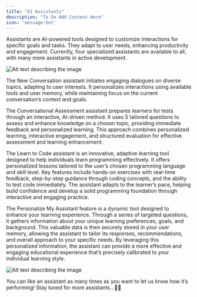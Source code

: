 ```yaml
---
title: "AI Assistants"
description: "To Do Add Content Here"
icon: 'message-bot'
---
```



Assistants are AI-powered tools designed to customize interactions for specific goals and tasks. They adapt to user needs, enhancing productivity and engagement. Currently, four specialized assistants are available to all, with many more assistants in active development.

![Alt text describing the image](https://placeholdit.com/1000x600/fcefff/c0a1e6)

The New Conversation assistant initiates engaging dialogues on diverse topics, adapting to user interests. It personalizes interactions using available tools and user memory, while maintaining focus on the current conversation’s context and goals.

The Conversational Assessment assistant prepares learners for tests through an interactive, AI-driven method. It uses 5 tailored questions to assess and enhance knowledge on a chosen topic, providing immediate feedback and personalized learning. This approach combines personalized learning, interactive engagement, and structured evaluation for effective assessment and learning enhancement.

The Learn to Code assistant is an innovative, adaptive learning tool designed to help individuals learn programming effectively. It offers personalized lessons tailored to the user’s chosen programming language and skill level. Key features include hands-on exercises with real-time feedback, step-by-step guidance through coding concepts, and the ability to test code immediately. The assistant adapts to the learner’s pace, helping build confidence and develop a solid programming foundation through interactive and engaging practice.

The Personalize My Assistant feature is a dynamic tool designed to enhance your learning experience. Through a series of targeted questions, it gathers information about your unique learning preferences, goals, and background. This valuable data is then securely stored in your user memory, allowing the assistant to tailor its responses, recommendations, and overall approach to your specific needs. By leveraging this personalized information, the assistant can provide a more effective and engaging educational experience that’s precisely calibrated to your individual learning style.

![Alt text describing the image](https://placeholdit.com/1000x600/fcefff/c0a1e6)

You can like an assistant as many times as you want to let us know how it’s performing!
Stay tuned for more assistants…🚀📝

